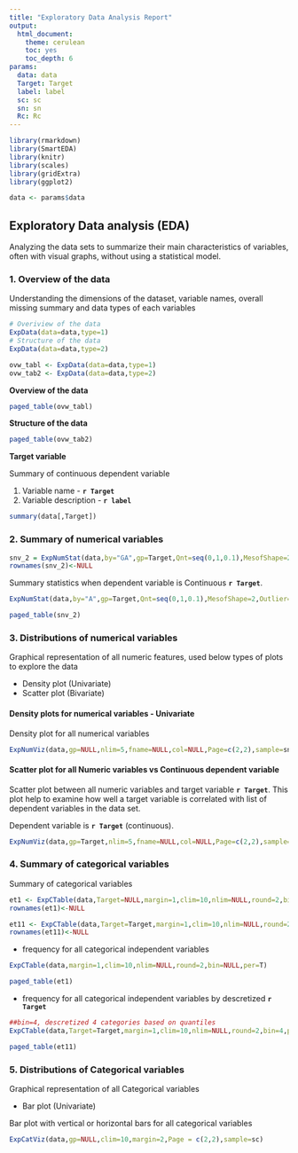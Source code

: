 ---
title: "Exploratory Data Analysis Report"
output:
  html_document: 
    theme: cerulean
    toc: yes
    toc_depth: 6
params:
  data: data
  Target: Target
  label: label
  sc: sc
  sn: sn
  Rc: Rc
---
  
```{r setup, include=FALSE}
library(rmarkdown)
library(SmartEDA)
library(knitr)
library(scales)
library(gridExtra)
library(ggplot2)

data <- params$data

```
  
## Exploratory Data analysis (EDA)
Analyzing the data sets to summarize their main characteristics of variables, often with visual graphs, without using a statistical model. 

### 1. Overview of the data
Understanding the dimensions of the dataset, variable names, overall missing summary and data types of each variables


```{r od_1,warning=FALSE,eval=F,include=T}
# Overiview of the data
ExpData(data=data,type=1)
# Structure of the data
ExpData(data=data,type=2)
```

```{r od_2,warning=FALSE,eval=T,include=F}
ovw_tabl <- ExpData(data=data,type=1)
ovw_tab2 <- ExpData(data=data,type=2)
```

**Overview of the data**
```{r od_3,warning=FALSE,eval=T,render=ovw_tabl,echo=F}
paged_table(ovw_tabl)
```

**Structure of the data**
```{r od_32,warning=FALSE,eval=T,render=ovw_tab2,echo=F}
paged_table(ovw_tab2)
```

**Target variable**

Summary of continuous dependent variable

  1. Variable name - **`r Target `**
  2. Variable description - **`r label `**

```{r dv-r,warning=FALSE,eval=T,include=F}
summary(data[,Target])
```

### 2. Summary of numerical variables

```{r snv_all,warning=FALSE,eval=T,include=F}
snv_2 = ExpNumStat(data,by="GA",gp=Target,Qnt=seq(0,1,0.1),MesofShape=2,Outlier=TRUE,round=2)
rownames(snv_2)<-NULL
```

Summary statistics when dependent variable is Continuous **`r Target `**. 

```{r snv_2, warning=FALSE,eval=F,include=T}
ExpNumStat(data,by="A",gp=Target,Qnt=seq(0,1,0.1),MesofShape=2,Outlier=TRUE,round=2)
```

```{r snv_2.1,warning=FALSE,eval=T,render=snv_2,echo=F}
paged_table(snv_2)
```

### 3. Distributions of numerical variables
Graphical representation of all numeric features, used below types of plots to explore the data

  * Density plot (Univariate)
  * Scatter plot (Bivariate)

#### Density plots for numerical variables - Univariate
Density plot for all numerical variables

```{r snv2,warning=FALSE,eval=T,include=T,fig.align='center',fig.height=10,fig.width=10}
ExpNumViz(data,gp=NULL,nlim=5,fname=NULL,col=NULL,Page=c(2,2),sample=sn)
```

#### Scatter plot for all Numeric variables vs Continuous dependent variable
Scatter plot between all numeric variables and target variable **`r Target `**.
This plot help to examine how well a target variable is correlated with list of dependent variables in the data set.

Dependent variable is **`r Target `** (continuous). 

```{r snv1,warning=FALSE,eval=T,include=T,fig.align='center',fig.height=10,fig.width=10}
ExpNumViz(data,gp=Target,nlim=5,fname=NULL,col=NULL,Page=c(2,2),sample=sn)
```

### 4. Summary of categorical variables
Summary of categorical variables

```{r eda_4, eval=T,include=F}
et1 <- ExpCTable(data,Target=NULL,margin=1,clim=10,nlim=NULL,round=2,bin=NULL,per=T)
rownames(et1)<-NULL
```

```{r eda_41, eval=T,include=F}
et11 <- ExpCTable(data,Target=Target,margin=1,clim=10,nlim=NULL,round=2,bin=4,per=T)
rownames(et11)<-NULL
```
  * frequency for all categorical independent variables

```{r e4.1, warning=FALSE,eval=F,include=T}
ExpCTable(data,margin=1,clim=10,nlim=NULL,round=2,bin=NULL,per=T)
```

```{r e4.1.1,warning=FALSE,eval=T,render=et1,echo=F}
paged_table(et1)
```

 * frequency for all categorical independent variables by descretized **`r Target `**

```{r e4.2, warning=FALSE,eval=F,include=T}
##bin=4, descretized 4 categories based on quantiles
ExpCTable(data,Target=Target,margin=1,clim=10,nlim=NULL,round=2,bin=4,per=T)
```

```{r e4.2.1,warning=FALSE,eval=T,render=et11,echo=F}
paged_table(et11)
```

### 5. Distributions of Categorical variables
Graphical representation of all Categorical variables

  * Bar plot (Univariate)
 
Bar plot with vertical or horizontal bars for all categorical variables

```{r bp1,warning=FALSE,eval=T,include=T,fig.align='center',fig.height=10,fig.width=10}
ExpCatViz(data,gp=NULL,clim=10,margin=2,Page = c(2,2),sample=sc)
```
